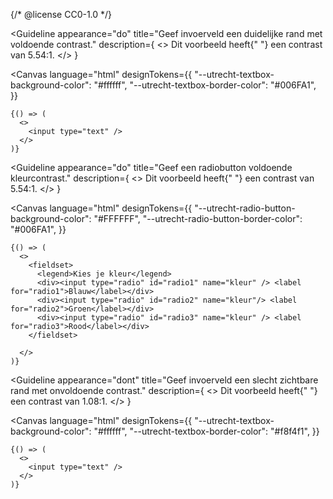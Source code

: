 {/* @license CC0-1.0 */}


<Guideline
  appearance="do"
  title="Geef invoerveld een duidelijke rand met voldoende contrast."
  description={
    <>
      Dit voorbeeld heeft{" "}
      <Link href="/contrast/?color=%23006FA1&background-color=%23ffffff">een contrast van 5.54:1</Link>.
    </>
  }
>
  <Canvas
    language="html"
    designTokens={{
      "--utrecht-textbox-background-color": "#ffffff",
      "--utrecht-textbox-border-color": "#006FA1",
    }}
  >
    {() => (
      <>
        <input type="text" />
      </>
    )}
  </Canvas>
</Guideline>

<Guideline
  appearance="do"
  title="Geef een radiobutton voldoende kleurcontrast."
  description={
    <>
      Dit voorbeeld heeft{" "}
      <Link href="/contrast/?color=%23006FA1&background-color=%23ffffff">een contrast van 5.54:1</Link>.
    </>
  }
>
  <Canvas
    language="html"
    designTokens={{
      "--utrecht-radio-button-background-color": "#FFFFFF",
      "--utrecht-radio-button-border-color": "#006FA1",
    }}
  >
    {() => (
      <>
        <fieldset>
          <legend>Kies je kleur</legend>
          <div><input type="radio" id="radio1" name="kleur" /> <label for="radio1">Blauw</label></div>
          <div><input type="radio" id="radio2" name="kleur"/> <label for="radio2">Groen</label></div>
          <div><input type="radio" id="radio3" name="kleur" /> <label for="radio3">Rood</label></div>
        </fieldset>

      </>
    )}

  </Canvas>
</Guideline>

<Guideline
  appearance="dont"
  title="Geef invoerveld een slecht zichtbare rand met onvoldoende contrast."
  description={
    <>
      Dit voorbeeld heeft{" "}
      <Link href="/contrast/?color=%23f8f5f1&background-color=%23ffffff">een contrast van 1.08:1</Link>.
    </>
  }
>
  <Canvas
    language="html"
    designTokens={{
      "--utrecht-textbox-background-color": "#ffffff",
      "--utrecht-textbox-border-color": "#f8f4f1",
    }}
  >
    {() => (
      <>
        <input type="text" />
      </>
    )}
  </Canvas>
</Guideline>
